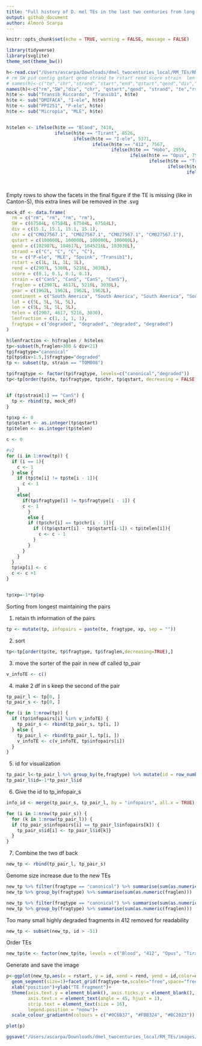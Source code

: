 ```yaml
---
title: "Full history of D. mel TEs in the last two centuries from long-read assemblies "
output: github_document
author: Almorò Scarpa
---
```


```r
knitr::opts_chunk$set(echo = TRUE, warning = FALSE, message = FALSE)
```

```r
library(tidyverse)
library(svglite)
theme_set(theme_bw())
```

```r

h<-read.csv("/Users/ascarpa/Downloads/dmel_twocenturies_local/RM_TEs/RM-readable.tsv", header=TRUE, sep = "\t")
# rm SW pid contig qstart qend strand te rstart rend score strain  len year continent lat lon
# names(h)<-c("te","chr","strand","start","end","qstart","qend","div","fraglen","telen")
names(h)<-c("rm","SW","div", "chr", "qstart","qend", "strand", "te","rstart","rend","score","strain","fraglen", "year", "continent", "lat", "lon")
h$te <- sub("Transib_Riccardo", "Transib1", h$te)
h$te <- sub("DMIFACA", "I-ele", h$te)
h$te <- sub("PPI251", "P-ele", h$te)
h$te <- sub("Micropia", "MLE", h$te)


h$telen <- ifelse(h$te == "Blood", 7410,
                  ifelse(h$te == "Tirant", 8526,
                         ifelse(h$te == "I-ele", 5371,
                                ifelse(h$te == "412", 7567,
                                       ifelse(h$te == "Hobo", 2959,
                                              ifelse(h$te == "Opus", 7521,
                                                     ifelse(h$te == "Transib1", 3030,
                                                            ifelse(h$te == "MLE", 5360,
                                                                   ifelse(h$te == "Spoink", 5216,
                                                                          ifelse(h$te == "Souslik", 5275,
                                                                                 ifelse(h$te == "P-ele", 2907, NA)))))))))))
```

Empty rows to show the facets in the final figure if the TE is missing (like in Canton-S), this extra lines will be removed in the .svg
```r
mock_df <- data.frame(
  rm = c("rm", "rm", "rm", "rm"),
  SW = c(67584L, 67584L, 67584L, 67584L),
  div = c(15.1, 15.1, 15.1, 15.1),
  chr = c("CM027567.1", "CM027567.1", "CM027567.1", "CM027567.1"),
  qstart = c(100000L, 100000L, 100000L, 100000L),
  qend = c(102907L, 104617L, 1045216L, 103030L),
  strand = c("C", "C", "C", "C"),
  te = c("P-ele", "MLE", "Spoink", "Transib1"),
  rstart = c(1L, 1L, 1L, 1L),
  rend = c(2907L, 5360L, 5216L, 3030L),
  score = c(0.1, 0.1, 0.1, 0.1),
  strain = c("CanS", "CanS", "CanS", "CanS"),
  fraglen = c(2907L, 4617L, 5216L, 3030L),
  year = c(1962L, 1962L, 1962L, 1962L),
  continent = c("South America", "South America", "South America", "South America"),
  lat = c(5L, 5L, 5L, 5L),
  lon = c(5L, 5L, 5L, 5L),
  telen = c(2907, 4617, 5216, 3030),
  lenfraction = c(1, 1, 1, 1),
  fragtype = c("degraded", "degraded", "degraded", "degraded")
)
```

```r
h$lenfraction <- h$fraglen / h$telen
tp<-subset(h,fraglen>300 & div<21)
tp$fragtype="canonical"
tp[tp$div>1.5,]$fragtype="degraded"
tp <- subset(tp, strain == "TOM008")

tp$fragtype <- factor(tp$fragtype, levels=c("canonical","degraded"))
tp<-tp[order(tp$te, tp$fragtype, tp$chr, tp$qstart, decreasing = FALSE),]


if (tp$strain[1] == "CanS") {
  tp <- rbind(tp, mock_df)
}

tp$xp <- 0
tp$qstart <- as.integer(tp$qstart)
tp$telen <- as.integer(tp$telen)

c <- 0

#v2
for (i in 1:nrow(tp)) {
  if (i == 1){
    c <- 1
  } else {
    if (tp$te[i] != tp$te[i - 1]){
      c <- 1
    }
    else{
      if(tp$fragtype[i] != tp$fragtype[i - 1]) {
      c <- 1
        }
        else {
        if (tp$chr[i] == tp$chr[i - 1]){
          if ((tp$qstart[i] - tp$qstart[i-1]) < tp$telen[i]){
            c <- c - 1
          }
        }
      }
    }
  }
  tp$xp[i] <- c
  c <- c +1
}


tp$xp=-1*tp$xp
```
Sorting from longest maintaining the pairs

1) retain th information of the pairs
```r
tp <- mutate(tp, infopairs = paste(te, fragtype, xp, sep = ""))
```
2) sort
```r
tp<-tp[order(tp$te, tp$fragtype, tp$fraglen,decreasing=TRUE),]
```
3) move the sorter of the pair in new df called tp_pair
```r
v_infoTE <- c()
```
4) make 2 df in s keep the second of the pair
```r
tp_pair_l <- tp[0, ]
tp_pair_s <- tp[0, ]

for (i in 1:nrow(tp)) {
  if (tp$infopairs[i] %in% v_infoTE) {
    tp_pair_s <- rbind(tp_pair_s, tp[i, ])
  } else {
    tp_pair_l <- rbind(tp_pair_l, tp[i, ])
    v_infoTE <- c(v_infoTE, tp$infopairs[i])
  }
}
```
5) id for visualization
```r
tp_pair_l<-tp_pair_l %>% group_by(te,fragtype) %>% mutate(id = row_number())
tp_pair_l$id=-1*tp_pair_l$id
```
6) Give the id to tp_infopair_s
```r
info_id <- merge(tp_pair_s, tp_pair_l, by = "infopairs", all.x = TRUE)[, c("infopairs", "id")]
```
```r
for (i in 1:nrow(tp_pair_s)) {
  for (k in 1:nrow(tp_pair_l)) {
  if (tp_pair_s$infopairs[i] == tp_pair_l$infopairs[k]) {
    tp_pair_s$id[i] <- tp_pair_l$id[k]}
  }
}
```
7) Combine the two df back
```r
new_tp <- rbind(tp_pair_l, tp_pair_s)
```
Genome size increase due to the new TEs
```r
new_tp %>% filter(fragtype == "canonical") %>% summarise(sum(as.numeric(fraglen)))
new_tp %>% group_by(fragtype) %>% summarise(sum(as.numeric(fraglen)))
```
```r
new_tp %>% filter(fragtype == "canonical") %>% summarise(sum(as.numeric(fraglen)))
new_tp %>% group_by(fragtype) %>% summarise(sum(as.numeric(fraglen)))
```
Too many small highly degraded fragments in 412 removed for readability
```r
new_tp <- subset(new_tp, id > -51)
```
Order TEs
```r
new_tp$te <- factor(new_tp$te, levels = c("Blood", "412", "Opus", "Tirant", "I-ele", "Hobo", "P-ele", "Spoink", "MLE", "Souslik", "Transib1"))
```
Generate and save the image
```r
p<-ggplot(new_tp,aes(x = rstart, y = id, xend = rend, yend = id,color=div))+
  geom_segment(size=1)+facet_grid(fragtype~te,scales="free",space="free")+
  xlab("position")+ylab("TE fragment")+
  theme(axis.text.y = element_blank(), axis.ticks.y = element_blank(),
        axis.text.x = element_text(angle = 45, hjust = 1),
        strip.text = element_text(size = 16),
        legend.position = "nonw")+
  scale_colour_gradientn(colours = c("#0C6B37", "#FBB324", "#BC2023"))

plot(p)

ggsave("/Users/ascarpa/Downloads/dmel_twocenturies_local/RM_TEs/images/TOM008.svg", plot = p, width = 18, height = 10, dpi = 300)
```
